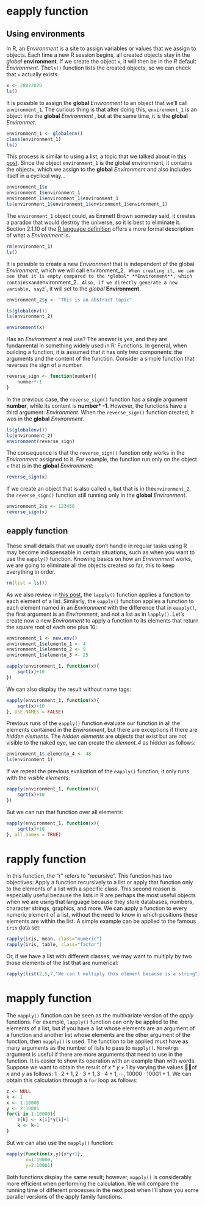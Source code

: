 # eapply function

## Using environments

In R, an *Environment* is a site to assign variables or values that we assign to objects. Each time a new R session begins, all created objects stay in the *global* **environment**.  If we create the object `x`, it will then be in the *R* default *Environment*. The`ls()` function lists the created objects, so we can check that `x` actually exists.

```r
x <- 28022020
ls()
```

It is possible to assign the **global** *Environment* to an object that we'll call `environment_1`. The curious thing is that after doing this, `environment_1` is an object into the **global** *Environment* , but at the same time, it is the **global** *Environmet*.

```r
environment_1 <- globalenv()
class(environment_1)
ls()
```

This process is similar to using a list, a topic that we talked about in [this post](https://www.cesargamboasanabria.com/en/post/2019-12-08-lapply_sapply_vapply/). Since the object `environment_1` is the global environment, it contains the object`x`, which we assign to the **global** *Environment* and also includes itself in a cyclical way...

```r
environment_1$x
environment_1$environment_1
environment_1$environment_1$environment_1
ls(environment_1$environment_1$environment_1$environment_1)
```

The `environment_1` object could, as Emmett Brown someday said, it creates a paradox that would destroy the universe, so it is best to eliminate it. Section 2.1.10 of the [R language definition](https://cran.r-project.org/doc/manuals/R-lang.html#Environment-objects) offers a more formal description of what a *Environment * is.

```r
rm(environment_1)
ls()
```

It is possible to create a new *Environment* that is independent of the global *Environment*, which we will call environment_2`. When creating it, we can see that it is empty compared to the *global* **Environment**, which contains `x` and `environment_2`. Also, if we directly generate a new variable, say `z`, it will set to the *global * **Environment**.

```r
environment_2$y <- "This is an abstract topic"

ls(globalenv())
ls(environment_2)

environment(x)

```

Has an *Environment* a real use? The answer is yes, and they are fundamental in something widely used in R: Functions. In general, when building a function, it is assumed that it has only two components: the arguments and the content of the function. Consider a simple function that reverses the sign of a number.

```r
reverse_sign <- function(number){
    number*-1
}
```

In the previous case, the `reverse_sign()` function has a single argument **number**, while its content is **number* -1**. However, the functions have a third argument: *Environment*. When the `reverse_sign()` function created, it was in the **global** *Environment*.

```r
ls(globalenv())
ls(environment_2)
environment(reverse_sign)
```

The consequence is that the `reverse_sign()` function only works in the *Environment* assigned to it. For example, the function run only on the object `x` that is in the **global** *Environment*:

```r
reverse_sign(x)
```


If we create an object that is also called `x`, but that is in the`environment_2`, the `reverse_sign()` function still running only in the **global** *Environment*.

```r
environment_2$x <- 123456
reverse_sign(x)
```

## eapply function

These small details that we usually don't handle in regular tasks using R may become indispensable in certain situations, such as when you want to use the `eapply()` function. Knowing basics on how an *Environment* works, we are going to eliminate all the objects created so far, this to keep everything in order.

```r
rm(list = ls())
```

As we also review in [this post](https://www.cesargamboasanabria.com/en/post/2019-12-08-lapply_sapply_vapply/), the `lapply()` function applies a function to each element of a list. Similarly, the `eapply()` function applies a function to each element named in an *Environment* with the difference that in `eaaply()`, the first argument is an *Environment*, and not a list as in `lapply() `. Let's create now a new *Environment* to apply a function to its elements that return the square root of each one plus 10:

```r
environment_1 <- new.env()
environment_1$elemento_1 <- 4
environment_1$elemento_2 <- 9
environment_1$elemento_3 <- 25

eapply(environment_1, function(x){
    sqrt(x)+10
})
```

We can also display the result without name tags:

```r
eapply(environment_1, function(x){
    sqrt(x)+10
}, USE.NAMES = FALSE)
```

Previous runs of the `eapply()` function evaluate our function in all the elements contained in the *Environment*, but there are exceptions if there are *hidden elements*. The *hidden elements* are objects that exist but are not visible to the naked eye, we can create the *element_4* as hidden as follows:

```r
environment_1$.elemento_4 <- 48
ls(environment_1)
```


If we repeat the previous evaluation of the `eapply()` function, it only runs with the *visible elements*:

```r
eapply(environment_1, function(x){
    sqrt(x)+10
})
```

But we can run that function over all elements:

```r
eapply(environment_1, function(x){
    sqrt(x)+10
}, all.names = TRUE)
```

# rapply function

In this function, the "r" refers to "recursive". This function has two objectives: Apply a function recursively to a list or apply that function only to the elements of a list with a specific class. This second reason is especially useful because the lists in R are perhaps the most useful objects when we are using that language because they store databases, numbers, character strings, graphics, and more. We can apply a function to every numeric element of a list, without the need to know in which positions these elements are within the list. A simple example can be applied to the famous `iris` data set:

```r
rapply(iris, mean, class="numeric")
rapply(iris, table, class="factor")
```

Or, if we have a list with different classes, we may want to multiply by two those elements of the list that are numerical:

```r
rapply(list(2,5,7,"We can't multiply this element because is a string"), function(x){x*2}, class="numeric")
```

# mapply function

The `mapply()` function can be seen as the multivariate version of the *apply* functions. For example, `lapply()` function can only be applied to the elements of a list, but if you have a list whose elements are an argument of a function and another list whose elements are the other argument of the function, then `mapply()` is used. The function to be applied must have as many arguments as the number of lists to pass to `mapply()`. `MoreArgs` argument is useful if there are more arguments that need to use in the function. It is easier to show its operation with an example than with words. Suppose we want to obtain the result of $x*y+1$ by varying the values of $x$ and $y$ as follows: $1\cdot 2 + 1, 2\cdot 3 + 1, 3\cdot 4 + 1, \cdots , 10000\cdot 10001 + 1$. We can obtain this calculation through a `for` loop as follows:

```r
z <- NULL
k <- 1
x <- 1:10000
y <- 2:10001
for(i in 1:10000){
    z[k] <- x[i]*y[i]+1
    k <- k+1
}
```

But we can also use the `mapply()` function:

```r
mapply(function(x,y){x*y+1},
       x=1:10000,
       y=2:10001)
```

Both functions display the same result; however, `mapply()` is considerably more efficient when performing the calculation. We will compare the running time of different processes in the next post when I'll show you some parallel versions of the apply family functions.